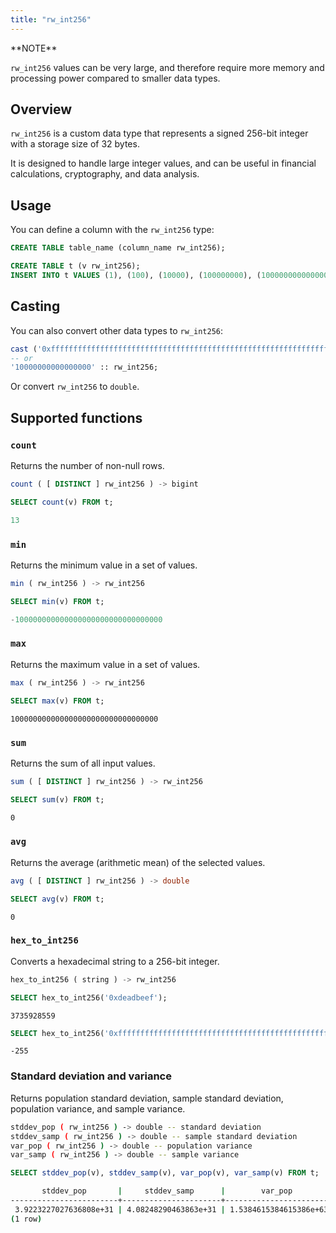 ```yaml
---
title: "rw_int256"
---
```


<Info>
**NOTE**

`rw_int256` values can be very large, and therefore require more memory and processing power compared to smaller data types.
</Info>

## Overview

`rw_int256` is a custom data type that represents a signed 256-bit integer with a storage size of 32 bytes.

It is designed to handle large integer values, and can be useful in financial calculations, cryptography, and data analysis.

## Usage

You can define a column with the `rw_int256` type:

```sql
CREATE TABLE table_name (column_name rw_int256);
```

```sql
CREATE TABLE t (v rw_int256);
INSERT INTO t VALUES (1), (100), (10000), (100000000), (10000000000000000), ('100000000000000000000000000000000'), (0), (-1), (-100), (-10000), (-100000000), (-10000000000000000), ('-100000000000000000000000000000000');
```

## Casting

You can also convert other data types to `rw_int256`:

```sql
cast ('0xfffffffffffffffffffffffffffffffffffffffffffffffffffffffffffffffe' AS rw_int256);
-- or
'10000000000000000' :: rw_int256;
```

Or convert `rw_int256` to `double`.

## Supported functions

### `count`

Returns the number of non-null rows.

```sql
count ( [ DISTINCT ] rw_int256 ) -> bigint
```

```sql
SELECT count(v) FROM t;
```

```sql
13
```

### `min`

Returns the minimum value in a set of values.

```sql
min ( rw_int256 ) -> rw_int256
```

```sql
SELECT min(v) FROM t;
```

```sql
-100000000000000000000000000000000
```


### `max`

Returns the maximum value in a set of values.

```sql
max ( rw_int256 ) -> rw_int256
```

```sql
SELECT max(v) FROM t;
```

```
100000000000000000000000000000000
```

### `sum`

Returns the sum of all input values.

```sql
sum ( [ DISTINCT ] rw_int256 ) -> rw_int256
```

```sql
SELECT sum(v) FROM t;
```

```bash
0
```

### `avg`

Returns the average (arithmetic mean) of the selected values.

```sql
avg ( [ DISTINCT ] rw_int256 ) -> double
```

```sql
SELECT avg(v) FROM t;
```

```
0
```


### `hex_to_int256`

Converts a hexadecimal string to a 256-bit integer.

```sql
hex_to_int256 ( string ) -> rw_int256
```

```sql
SELECT hex_to_int256('0xdeadbeef');
```

```
3735928559
```

```sql
SELECT hex_to_int256('0xffffffffffffffffffffffffffffffffffffffffffffffffffffffffffffff01');
```

```
-255
```

### Standard deviation and variance
Returns population standard deviation, sample standard deviation, population variance, and sample variance.

```bash
stddev_pop ( rw_int256 ) -> double -- standard deviation
stddev_samp ( rw_int256 ) -> double -- sample standard deviation
var_pop ( rw_int256 ) -> double -- population variance
var_samp ( rw_int256 ) -> double -- sample variance
```

```sql
SELECT stddev_pop(v), stddev_samp(v), var_pop(v), var_samp(v) FROM t;
```

```bash
       stddev_pop       |     stddev_samp      |        var_pop         |        var_samp
------------------------+----------------------+------------------------+------------------------
 3.9223227027636808e+31 | 4.08248290463863e+31 | 1.5384615384615386e+63 | 1.6666666666666666e+63
(1 row)
```

